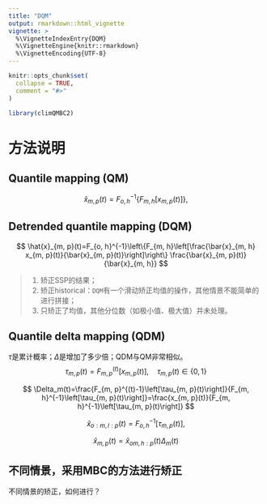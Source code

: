 ```yaml
---
title: "DQM"
output: rmarkdown::html_vignette
vignette: >
  %\VignetteIndexEntry{DQM}
  %\VignetteEngine{knitr::rmarkdown}
  %\VignetteEncoding{UTF-8}
---
```


```r
knitr::opts_chunk$set(
  collapse = TRUE,
  comment = "#>"
)
```

```r
library(climQMBC2)
```

# 方法说明

## Quantile mapping (QM)

$$
\hat{x}_{m, p}(t)=F_{o, h}^{-1}\left\{F_{m, h}\left[x_{m, p}(t)\right]\right\},
$$

## Detrended quantile mapping (DQM)

$$
\hat{x}_{m, p}(t)=F_{o, h}^{-1}\left\{F_{m, h}\left[\frac{\bar{x}_{m, h} x_{m, p}(t)}{\bar{x}_{m, p}(t)}\right]\right\} \frac{\bar{x}_{m, p}(t)}{\bar{x}_{m, h}}
$$

> 1. 矫正SSP的结果；
> 2. 矫正historical：`DQM`有一个滑动矫正均值的操作，其他情景不能简单的进行拼接；
> 3. 只矫正了均值，其他分位数（如极小值、极大值）并未处理。

## Quantile delta mapping (QDM)

$\tau$是累计概率；$\Delta$是增加了多少倍；QDM与QM非常相似。
$$
\tau_{m, p}(t)=F_{m, p}^{(t)}\left[x_{m, p}(t)\right], \quad \tau_{m, p}(t) \in\{0,1\}
$$

$$
\Delta_m(t)=\frac{F_{m, p}^{(t)-1}\left[\tau_{m, p}(t)\right]}{F_{m, h}^{-1}\left[\tau_{m, p}(t)\right]}=\frac{x_{m, p}(t)}{F_{m, h}^{-1}\left[\tau_{m, p}(t)\right]}
$$

$$
\hat{x}_{o: m, l: p}(t)=F_{o, h}^{-1}\left[\tau_{m, p}(t)\right],
$$

$$
\hat{x}_{m, p}(t)=\hat{x}_{o m, h: p}(t) \Delta_m(t)
$$


## 不同情景，采用MBC的方法进行矫正

不同情景的矫正，如何进行？
